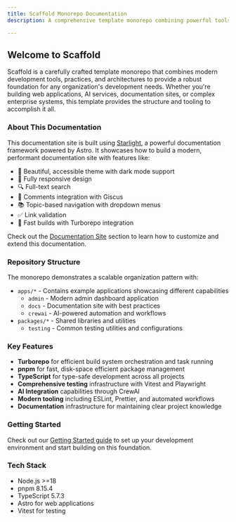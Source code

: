```yaml
---
title: Scaffold Monorepo Documentation
description: A comprehensive template monorepo combining powerful tools to meet any organization's development needs

---
```


## Welcome to Scaffold

Scaffold is a carefully crafted template monorepo that combines modern development tools, practices, and architectures to provide a robust foundation for any organization's development needs. Whether you're building web applications, AI services, documentation sites, or complex enterprise systems, this template provides the structure and tooling to accomplish it all.

### About This Documentation

This documentation site is built using [Starlight](https://starlight.astro.build/), a powerful documentation framework powered by Astro. It showcases how to build a modern, performant documentation site with features like:

- 🎨 Beautiful, accessible theme with dark mode support
- 📱 Fully responsive design
- 🔍 Full-text search
- 💬 Comments integration with Giscus
- 📚 Topic-based navigation with dropdown menus
- ✅ Link validation
- 🚀 Fast builds with Turborepo integration

Check out the [Documentation Site](/dev/apps/docs/) section to learn how to customize and extend this documentation.

### Repository Structure

The monorepo demonstrates a scalable organization pattern with:

- `apps/*` - Contains example applications showcasing different capabilities
  - `admin` - Modern admin dashboard application
  - `docs` - Documentation site with best practices
  - `crewai` - AI-powered automation and workflows
- `packages/*` - Shared libraries and utilities
  - `testing` - Common testing utilities and configurations

### Key Features

- **Turborepo** for efficient build system orchestration and task running
- **pnpm** for fast, disk-space efficient package management
- **TypeScript** for type-safe development across all projects
- **Comprehensive testing** infrastructure with Vitest and Playwright
- **AI Integration** capabilities through CrewAI
- **Modern tooling** including ESLint, Prettier, and automated workflows
- **Documentation** infrastructure for maintaining clear project knowledge

### Getting Started

Check out our [Getting Started guide](/dev/getting-started/) to set up your development environment and start building on this foundation.

### Tech Stack

- Node.js >=18
- pnpm 8.15.4
- TypeScript 5.7.3
- Astro for web applications
- Vitest for testing
